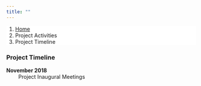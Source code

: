 ```yaml
---
title: ""
---
```


<!--Add breadcrumbs-->
<ol class="breadcrumb" style="background-color:white;">
  <li class="breadcrumb-item"><a href="index.html">Home</a></li>
  <li class="breadcrumb-item">Project Activities</li>
  <li class="breadcrumb-item active">Project Timeline</li>
</ol>

### Project Timeline  
  
<b>  November 2018</b>  
&emsp;&emsp; Project Inaugural Meetings   
  